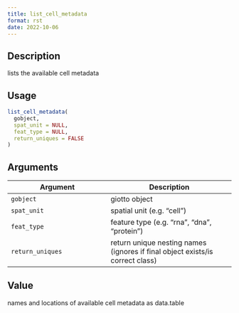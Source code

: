 ```yaml
--- 
title: list_cell_metadata 
format: rst 
date: 2022-10-06 
--- 
```


## Description

lists the available cell metadata


## Usage

```r
list_cell_metadata(
  gobject,
  spat_unit = NULL,
  feat_type = NULL,
  return_uniques = FALSE
)
```


## Arguments

Argument      |Description
------------- |----------------
`gobject`     |     giotto object
`spat_unit`     |     spatial unit (e.g. "cell")
`feat_type`     |     feature type (e.g. "rna", "dna", "protein")
`return_uniques`     |     return unique nesting names (ignores if final object exists/is correct class)


## Value

names and locations of available cell metadata as data.table


